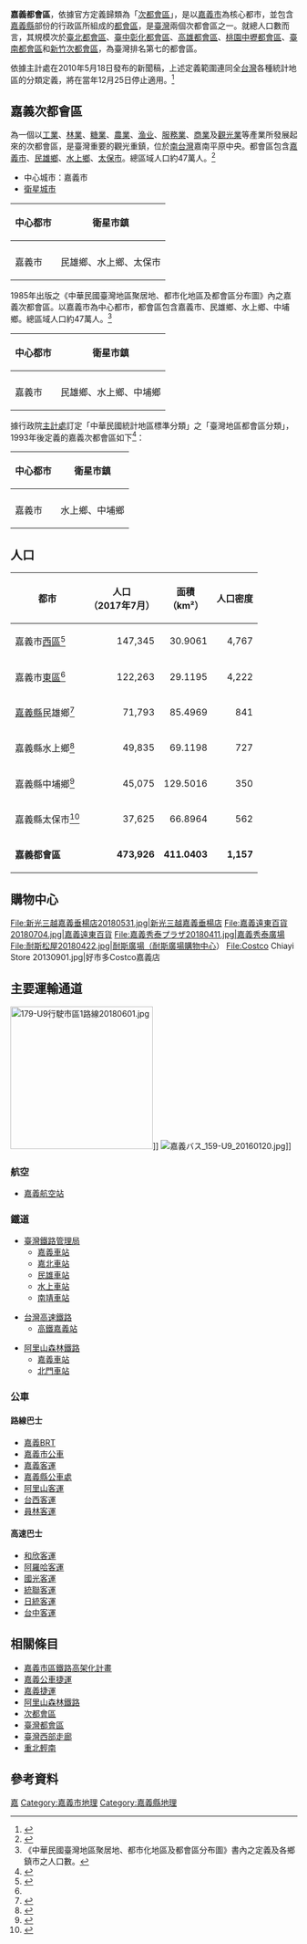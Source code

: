 {{Infobox settlement
|name = 嘉義都會區
|image_skyline = 嘉義都市圏.jpg
|image_map = 文化路夜市20180217.jpg 
|image_map1 = Taiwan ROC political division map Chiayi Metropolitan.svg 
|coordinates_display =inline,title
|coordinates_region =TW
|subdivision_type = 國家
|subdivision_name = {{ROC-TW}}
|subdivision_type1 = 主要城市
|subdivision_name1 = 中心都市：[[嘉義市|嘉義市]]<br>衛星市鎮：[[民雄鄉|民雄鄉]] 、[[水上鄉|水上鄉]] 、[[中埔鄉|中埔鄉]]、[[太保市|太保市]]<br> <!--以人口數作排序-->
|population_metro = 473926人
|area_metro_km2 = 411.0403
|area_metro_sq_mi=
|population_total=
|population_note=
|population_as_of = 2017年7月
|population_footnotes =
|population_density_metro_km2 = 1,157
|population_density_metro_sq_mi= 2,996.6
|latd=23 |latm=29 |lats= |latNS=N
|longd=120 |longm=27 |longs= |longEW=E 
|image_map_caption1 = From top: [[Taipei|Taipei]] skyline, [[Ximending|Ximending]] at night
}}
{{Taiwanese
|tablewidth = 300
|image      = 
|width      = 
|hanji      = 嘉義都會區
|tsuin      = ㄐㄧㄚ 一ˋ ㄉㄨ ㄏㄨㄟˋ ㄑㄩ 
|poj        = Ka-gī-to͘-hōe-khu
|haka       = 
|nederlands = 
|spainish   = 
|kana       = 
|english    = 
|portugues  = 
}}

'''嘉義都會區'''，依據官方定義歸類為「[[次都會區|次都會區]]」，是以[[嘉義市|嘉義市]]為核心都市，並包含[[嘉義縣|嘉義縣]]部份的行政區所組成的[[台灣都會區|都會區]]，是[[中華民國|臺灣]]兩個次都會區之一。就總人口數而言，其規模次於[[臺北都會區|臺北都會區]]、[[臺中彰化都會區|臺中彰化都會區]]、[[高雄都會區|高雄都會區]]、[[桃園中壢都會區|桃園中壢都會區]]、[[臺南都會區|臺南都會區]]和[[新竹次都會區|新竹次都會區]]，為臺灣排名第七的都會區。

依據主計處在2010年5月18日發布的新聞稿，上述定義範圍連同全[[台灣|台灣]]各種統計地區的分類定義，將在當年12月25日停止適用。<ref>{{cite web|title=「中華民國統計地區標準分類」自99年12月25日起停止適用|url=http://www.dgbas.gov.tw/public/Attachment/051910361871.pdf|accessdate=2010-05-18|archive-date=2011-06-27|archive-url=https://web.archive.org/web/20110627091024/http://www.dgbas.gov.tw/public/Attachment/051910361871.pdf|dead-url=no}}</ref>

==嘉義次都會區==
為一個以[[工業|工業]]、[[林業|林業]]、[[糖業|糖業]]、[[農業|農業]]、[[渔业|渔业]]、[[服務業|服務業]]、[[商業|商業]]及[[觀光業|觀光業]]等產業所發展起來的次都會區，是臺灣重要的觀光重鎮，位於[[南台灣|南台灣]]嘉南平原中央。都會區包含[[嘉義市|嘉義市]]、[[民雄鄉|民雄鄉]]、[[水上鄉|水上鄉]]、[[太保市|太保市]]。總區域人口約47萬人。<ref>{{cite web|url=http://www.stat.gov.tw/public/Attachment/5311419271.pdf|title=89年普查統計結果表─台閩地區住戶數、人口數及平均戶量|publisher=|accessdate=2010-03-20|archive-date=2019-06-25|archive-url=https://web.archive.org/web/20190625200406/https://www.stat.gov.tw/public/Attachment/5311419271.pdf|dead-url=no}}</ref>
* 中心城市：嘉義市
* [[衛星城市|衛星城市]]
{|class="wikitable" cellspacing="0"
!中心都市||衛星市鎮
|-
|-
|嘉義市||民雄鄉、水上鄉、太保市
|}
1985年出版之《中華民國臺灣地區聚居地、都市化地區及都會區分布圖》內之嘉義次都會區。以嘉義市為中心都市，都會區包含嘉義市、民雄鄉、水上鄉、中埔鄉。總區域人口約47萬人。<ref>《中華民國臺灣地區聚居地、都市化地區及都會區分布圖》書內之定義及各鄉鎮市之人口數。</ref>
{|class="wikitable" cellspacing="0"
!中心都市||衛星市鎮
|-
|-
|嘉義市||民雄鄉、水上鄉、中埔鄉
|}

據行政院[[主計處|主計處]]訂定「中華民國統計地區標準分類」之「臺灣地區都會區分類」，1993年後定義的嘉義次都會區如下<ref>{{cite web|url=https://www.stat.gov.tw/public/data/dgbas03/bs1/%E7%B5%B1%E8%A8%88%E5%9C%B0%E5%8D%80%E6%A8%99%E6%BA%96%E5%88%86%E9%A1%9E/%E7%AC%AC1%E6%AC%A1%E4%BF%AE%E8%A8%82%E7%89%88(82%E5%B9%B47%E6%9C%88)/%E9%83%BD%E6%9C%83%E5%8D%80%E5%88%86%E9%A1%9E.pdf|title=中華民國統計地區標準分類 - 臺灣地區都會區分類|publisher=行政院主計處|date=1993年7月|accessdate=2021-07-04|archiveurl=https://web.archive.org/web/20210704005531/https://www.stat.gov.tw/public/data/dgbas03/bs1/%E7%B5%B1%E8%A8%88%E5%9C%B0%E5%8D%80%E6%A8%99%E6%BA%96%E5%88%86%E9%A1%9E/%E7%AC%AC1%E6%AC%A1%E4%BF%AE%E8%A8%82%E7%89%88%2882%E5%B9%B47%E6%9C%88%29/%E9%83%BD%E6%9C%83%E5%8D%80%E5%88%86%E9%A1%9E.pdf|archivedate=2021-07-04|deadurl=no}}</ref>：
{|class="wikitable" cellspacing="0"
!中心都市||衛星市鎮
|-
|-
|嘉義市||水上鄉、中埔鄉
|}

==人口==
{|class="wikitable" 
!都市!!人口<br>（2017年7月）!!面積<br>（km²）!!人口密度<br>
|-
|嘉義市[[西區_(嘉義市)|西區]]<ref name="chiayi.gov.tw">{{cite web|url=https://household.chiayi.gov.tw/popul01/index.aspx?Parser=99,7,38|title=嘉義市戶政服務網-人口統計-區里戶數及人口數|date=2020-07-04|website=household.chiayi.gov.tw|accessdate=2020-07-04|archive-date=2021-01-11|archive-url=https://web.archive.org/web/20210111034038/https://household.chiayi.gov.tw/popul01/index.aspx?Parser=99,7,38|dead-url=no}}</ref> ||align=right|147,345||align=right|30.9061||align=right|4,767
|-
|嘉義市[[東區_(嘉義市)|東區]]<ref name="chiayi.gov.tw"/> ||align=right|122,263||align=right|29.1195||align=right|4,222
|-
|[[嘉義縣|嘉義縣]]民雄鄉<ref>{{Cite web |url=http://minsyong-hro.cyhg.gov.tw/News_Content.aspx?n=9119F5AF4B3B3DC5&sms=C8A9CE44A503629E&s=06B85C8F0811119B |title=存档副本 |accessdate=2017-08-05 |archive-date=2020-02-16 |archive-url=https://web.archive.org/web/20200216061313/https://minsyong-hro.cyhg.gov.tw/News_Content.aspx?n=9119F5AF4B3B3DC5&sms=C8A9CE44A503629E&s=06B85C8F0811119B |dead-url=yes }}</ref> ||align=right|71,793||align=right|85.4969||align=right|841
|-
|嘉義縣水上鄉<ref>{{cite web |url=http://shueishang-hro.cyhg.gov.tw/population/index.asp?Parser=99,6,37 |title=存档副本 |accessdate=2016-02-28 |deadurl=yes |archiveurl=https://web.archive.org/web/20160305043805/http://shueishang-hro.cyhg.gov.tw/population/index.asp?Parser=99,6,37 |archivedate=2016-03-05 }}</ref> ||align=right|49,835||align=right|69.1198||align=right|727
|-
|嘉義縣中埔鄉<ref>{{cite web |url=http://www.cp-house.gov.tw/population/index.asp?Parser=99,6,37 |title=存档副本 |accessdate=2016-02-28 |deadurl=yes |archiveurl=https://web.archive.org/web/20160305055325/http://www.cp-house.gov.tw/population/index.asp?Parser=99,6,37|archivedate=2016-03-05 }}</ref>||align=right|45,075||align=right|129.5016||align=right|350
|-
|嘉義縣太保市<ref>{{Cite web |url=http://www.taipa-house.gov.tw/population/index.asp?Parser=99,6,37 |title=存档副本 |accessdate=2016-02-28 |archive-date=2016-03-08 |archive-url=https://web.archive.org/web/20160308035524/http://www.taipa-house.gov.tw/population/index.asp?Parser=99,6,37 |dead-url=yes }}</ref> ||align=right|37,625||align=right|66.8964||align=right|562
|-
|'''嘉義都會區'''||align=right|'''473,926'''||align=right|'''411.0403'''||align=right|'''1,157'''
|}

== 購物中心 ==
<gallery>
File:新光三越嘉義垂楊店20180531.jpg|新光三越嘉義垂楊店
File:嘉義遠東百貨20180704.jpg|嘉義遠東百貨
File:嘉義秀泰プラザ20180411.jpg|嘉義秀泰廣場
File:耐斯松屋20180422.jpg|耐斯廣場（耐斯廣場購物中心）
File:Costco Chiayi Store 20130901.jpg|好市多Costco嘉義店
<!--File:in89豪華數位影城 LOGO.jpg|嘉義in89豪華數位影城，於2021年12月開幕<ref>卜敏正.[https://udn.com/news/story/7266/5032287 嘉義市「In89 豪華影城」 預定明年第2季暑假前營運] {{Wayback|url=https://udn.com/news/story/7266/5032287 |date=20210108012820 }}.聯合報.2020-11-21</ref>。-->
</gallery>

==主要運輸通道==
[[File:179-U9行駛市區1路線20180601.jpg|250px]]]]
[[File:嘉義バス_159-U9_20160120.jpg|thumb]]]]
===航空===
*[[嘉義機場|嘉義航空站]]

===鐵道===
*[[臺灣鐵路管理局|臺灣鐵路管理局]]
**[[嘉義車站|嘉義車站]]
**[[嘉北車站|嘉北車站]]
**[[民雄車站|民雄車站]]
**[[水上車站_(臺灣)|水上車站]]
**[[南靖車站|南靖車站]]

*[[台灣高速鐵路|台灣高速鐵路]]
**[[高鐵嘉義站|高鐵嘉義站]]

*[[阿里山森林鐵路|阿里山森林鐵路]]
**[[嘉義車站|嘉義車站]]
**[[北門車站_(嘉義市)|北門車站]]

===公車===
====路線巴士====
*[[嘉義公車捷運|嘉義BRT]]
*[[嘉義市公車|嘉義市公車]]
*[[嘉義客運|嘉義客運]]
*[[嘉義縣公共汽車管理處|嘉義縣公車處]]
*[[阿里山客運|阿里山客運]]
*[[台西客運|台西客運]]
*[[員林客運|員林客運]]

====高速巴士====
*[[和欣客運|和欣客運]]
*[[阿羅哈客運|阿羅哈客運]]
*[[國光客運|國光客運]]
*[[統聯客運|統聯客運]]
*[[日統客運|日統客運]]
*[[台中客運|台中客運]]

== 相關條目 ==
*[[嘉義市區鐵路高架化計畫|嘉義市區鐵路高架化計畫]]
*[[嘉義公車捷運|嘉義公車捷運]]
*[[嘉義捷運|嘉義捷運]]
*[[阿里山森林鐵路|阿里山森林鐵路]]
*[[次都會區|次都會區]]
*[[臺灣都會區|臺灣都會區]]
*[[臺灣西部走廊|臺灣西部走廊]]
*[[重北輕南|重北輕南]]

== 參考資料 ==
<div class="references-small">
<references />
</div>

{{台灣地區地理區劃}}

[[Category:台灣都會區|嘉]]
[[Category:嘉義市地理|Category:嘉義市地理]]
[[Category:嘉義縣地理|Category:嘉義縣地理]]